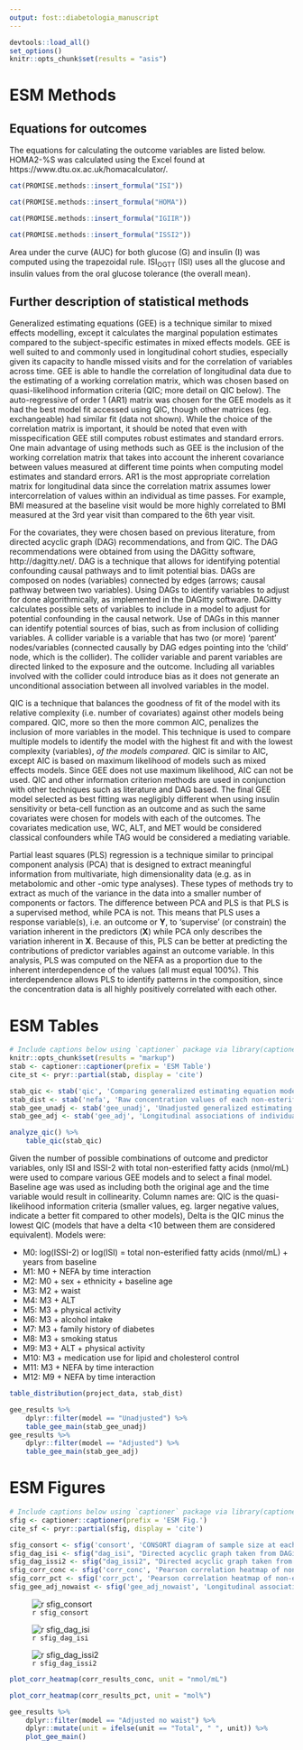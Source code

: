 ```yaml
---
output: fost::diabetologia_manuscript
---
```


```r
devtools::load_all()
set_options()
knitr::opts_chunk$set(results = "asis")
```

# ESM Methods

## Equations for outcomes

The equations for calculating the outcome variables are listed below. HOMA2-%S was 
calculated using the Excel found at https://www.dtu.ox.ac.uk/homacalculator/.

```r
cat(PROMISE.methods::insert_formula("ISI"))
```

```r
cat(PROMISE.methods::insert_formula("HOMA"))
```

```r
cat(PROMISE.methods::insert_formula("IGIIR"))
```

```r
cat(PROMISE.methods::insert_formula("ISSI2"))
```

Area under the curve (AUC) for both glucose (G) and insulin (I) was computed
using the trapezoidal rule. ISI~OGTT~ (ISI) uses all the glucose and insulin
values from the oral glucose tolerance (the overall mean).

## Further description of statistical methods

Generalized estimating equations (GEE) is a technique similar to mixed effects 
modelling, except it calculates the marginal population estimates compared to the
subject-specific estimates in mixed effects models. GEE is well suited to and
commonly used in longitudinal cohort studies, especially given its capacity to
handle missed visits and for the correlation of variables across time. 
GEE is able to handle the correlation of longitudinal data due to the
estimating of a working correlation matrix, which was chosen based on
quasi-likelihood information criteria (QIC; more detail on QIC below). The auto-regressive of order 1
(AR1) matrix was chosen for the GEE models as it had the best model fit accessed
using QIC, though other matrices (eg. exchangeable) had similar fit (data not
shown). While the choice of the correlation matrix is important, it should be noted
that even with misspecification GEE still computes robust estimates and standard errors.
One main advantage of using methods such as GEE is the inclusion of the
working correlation matrix that takes into account the inherent covariance
between values measured at different time points when computing model estimates
and standard errors. AR1 is the most appropriate correlation matrix for
longitudinal data since the correlation matrix assumes lower intercorrelation of
values within an individual as time passes. For example, BMI measured at the
baseline visit would be more highly correlated to BMI measured at the 3rd year
visit than compared to the 6th year visit.

For the covariates, they were chosen based on previous literature, from directed
acyclic graph (DAG) recommendations, and from QIC. The DAG recommendations were
obtained from using the DAGitty software, http://dagitty.net/. DAG is a
technique that allows for identifying potential confounding causal pathways and
to limit potential bias. DAGs are composed on nodes (variables) connected by
edges (arrows; causal pathway between two variables). Using DAGs to identify
variables to adjust for done algorithmically, as implemented in the DAGitty
software. DAGitty calculates possible sets of variables to include in a model to
adjust for potential confounding in the causal network. Use of DAGs in this
manner can identify potential sources of bias, such as from inclusion of
colliding variables. A collider variable is a variable that has two (or more)
'parent' nodes/variables (connected causally by DAG edges pointing into the
'child' node, which is the collider). The collider variable and parent variables
are directed linked to the exposure and the outcome. Including all variables
involved with the collider could introduce bias as it does not generate an
unconditional association between all involved variables in the model.

QIC is a technique that balances the goodness of fit of the model with its
relative complexity (i.e. number of covariates) against other models being
compared. QIC, more so then the more common AIC, penalizes the inclusion of more
variables in the model. This technique is used to compare multiple models to
identify the model with the highest fit and with the lowest complexity (variables),
*of the models compared*. QIC is similar to AIC, except AIC is based on maximum
likelihood of models such as mixed effects models. Since GEE does not use
maximum likelihood, AIC can not be used. QIC and other information
criterion methods are used in conjunction with other techniques such as
literature and DAG based. The final GEE model selected as best fitting was
negligibly different when using insulin sensitivity or beta-cell function as an
outcome and as such the same covariates were chosen for models with each of the
outcomes. The covariates medication use, WC, ALT, and MET would be considered
classical confounders while TAG would be considered a mediating variable.

Partial least squares (PLS) regression is a technique similar to principal
component analysis (PCA) that is designed to extract meaningful information from
multivariate, high dimensionality data (e.g. as in metabolomic and other -omic type 
analyses). These types of methods try to extract as much of the variance in the 
data into a smaller number of components or factors. The difference between PCA 
and PLS is that PLS is a supervised method, while PCA is not. This means that
PLS uses a response variable(s), i.e. an outcome or **Y**, to 'supervise' (or
constrain) the variation inherent in the predictors (**X**) while PCA only
describes the variation inherent in **X**. Because of this, PLS can be better at
predicting the contributions of predictor variables against an outcome variable.
In this analysis, PLS was computed on the NEFA as a proportion due to the
inherent interdependence of the values (all must equal 100%). This 
interdependence allows PLS to identify patterns in the composition, since
the concentration data is all highly positively correlated with each other.

# ESM Tables

```r
# Include captions below using `captioner` package via library(captioner)
knitr::opts_chunk$set(results = "markup")
stab <- captioner::captioner(prefix = 'ESM Table')
cite_st <- pryr::partial(stab, display = 'cite')

stab_qic <- stab('qic', 'Comparing generalized estimating equation models adjusting for different covariates using Quasi-Likelihood Information Criterion.')
stab_dist <- stab('nefa', 'Raw concentration values of each non-esterified fatty acid in the PROMISE cohort at the baseline visit (2004-2006). Values are presented as mean (SD).')
stab_gee_unadj <- stab('gee_unadj', 'Unadjusted generalized estimating equation models of the longitudinal associations of individual non-esterified fatty acids (mol% and nmol/mL) with insulin sensitivity and beta-cell function over the 6 years in the PROMISE cohort.  GEE models are only adjusted for time. Outcome variables were log-transformed, predictor variables were scaled, and x-axis values were exponentiated to represent percent difference per SD increase in the fatty acid.  P-values were adjusted for the BH false discovery rate, with significant (p<0.05) associations indicated by asterisk.')
stab_gee_adj <- stab('gee_adj', 'Longitudinal associations of individual non-esterified fatty acids (mol% and nmol/mL) with insulin sensitivity and beta-cell function over the 6 years in the PROMISE cohort. GEE models were adjusted for time, sex, ethnicity, baseline age, WC, ALT, and family history of diabetes. Outcome variables were log-transformed, predictor variables were scaled, and x-axis values were exponentiated to represent percent difference per SD increase in the fatty acid.  P-values were adjusted for the BH false discovery rate, with significant (p<0.05) associations indicated by asterisk (*).')
```

```r
analyze_qic() %>% 
    table_qic(stab_qic)
```

Given the number of possible combinations of outcome and predictor variables,
only ISI and ISSI-2 with total non-esterified fatty acids (nmol/mL) were used to
compare various GEE models and to select a final model.  Baseline age was used
as including both the original age and the time variable would result in
collinearity.  Column names are: QIC is the quasi-likelihood information criteria
(smaller values, eg. larger negative values, indicate a better fit compared to
other models), Delta is the QIC minus the lowest QIC (models that have a delta <10 
between them are considered equivalent).  Models were:

- M0: log(ISSI-2) or log(ISI) = total non-esterified fatty acids (nmol/mL) + years from baseline
- M1: M0 + NEFA by time interaction
- M2: M0 + sex + ethnicity + baseline age
- M3: M2 + waist
- M4: M3 + ALT
- M5: M3 + physical activity
- M6: M3 + alcohol intake
- M7: M3 + family history of diabetes
- M8: M3 + smoking status
- M9: M3 + ALT + physical activity
- M10: M3 + medication use for lipid and cholesterol control
- M11: M3 + NEFA by time interaction
- M12: M9 + NEFA by time interaction

```r
table_distribution(project_data, stab_dist)
```

```r
gee_results %>% 
    dplyr::filter(model == "Unadjusted") %>% 
    table_gee_main(stab_gee_unadj)
gee_results %>% 
    dplyr::filter(model == "Adjusted") %>% 
    table_gee_main(stab_gee_adj)
```

# ESM Figures

```r

# Include captions below using `captioner` package via library(captioner)
sfig <- captioner::captioner(prefix = 'ESM Fig.')
cite_sf <- pryr::partial(sfig, display = 'cite')

sfig_consort <- sfig('consort', 'CONSORT diagram of sample size at each examination visit for the main PROMISE cohort in addition of the sample size determination for the present analysis.')
sfig_dag_isi <- sfig("dag_isi", "Directed acyclic graph taken from DAGitty (DAGitty.net) for the potential causal pathway between NEFA and ISI. Node and arrow description: Green with a triangle is the exposure; blue with a line/I is the outcome; empty blue is an ancestor of the outcome; empty green is an ancestor of the exposure; and empty red is an ancestor of both the outcome and the exposure; green arrow is on causal pathway; red arrow is a biasing pathway; black arrow is not along the pathway from the exposure to the outcome. DAGitty recommended a minimal adjustment of waist, sex, and MET (physical activity).")
sfig_dag_issi2 <- sfig("dag_issi2", "Directed acyclic graph taken from DAGitty (DAGitty.net) for the potential causal pathway between NEFA and ISSI-2. Node and arrow description: Green with a triangle is the exposure; blue with a line/I is the outcome; empty blue is an ancestor of the outcome; empty green is an ancestor of the exposure; and empty red is an ancestor of both the outcome and the exposure; green arrow is on causal pathway; red arrow is a biasing pathway; black arrow is not along the pathway from the exposure to the outcome. DAGitty recommended a minimal adjustment of waist, ethnicity, and MET (physical activity).")
sfig_corr_conc <- sfig('corr_conc', 'Pearson correlation heatmap of non-esterified fatty acids (*nmol/mL*) and basic PROMISE participant characteristics for the baseline visit (2004-2006). Darkness of the colour indicates the magnitude of the correlation, with orange indicating positive and blue indicating negative correlations.')
sfig_corr_pct <- sfig('corr_pct', 'Pearson correlation heatmap of non-esterified fatty acids (*mol%*) and basic PROMISE participant characteristics for the baseline visit (2004-2006). Darkness of the colour indicates the magnitude of the correlation, with orange indicating positive and blue indicating negative correlations.')
sfig_gee_adj_nowaist <- sfig('gee_adj_nowaist', 'Longitudinal associations of individual non-esterified fatty acids (mol% and nmol/mL) with insulin sensitivity and beta-cell function over the 6 years in the PROMISE cohort. Generalized estimating equation models were fully adjusted, *excluding waist circumference*. X-axis values represent a percent difference in the outcome per SD increase in the fatty acid. P-values were adjusted for the BH false discovery rate, with each increase in dot size and blackness representing a p-value significance of p>0.05, p<0.05, p<0.01, and p<0.001.')
```

![`r sfig_consort`](../img/flowDiagramSample.png)

![`r sfig_dag_isi`](../img/dagitty-isi.png)

![`r sfig_dag_issi2`](../img/dagitty-issi2.png)

```r
plot_corr_heatmap(corr_results_conc, unit = "nmol/mL")
```

```r
plot_corr_heatmap(corr_results_pct, unit = "mol%")
```

```r
gee_results %>% 
    dplyr::filter(model == "Adjusted no waist") %>% 
    dplyr::mutate(unit = ifelse(unit == "Total", " ", unit)) %>% 
    plot_gee_main()
```
